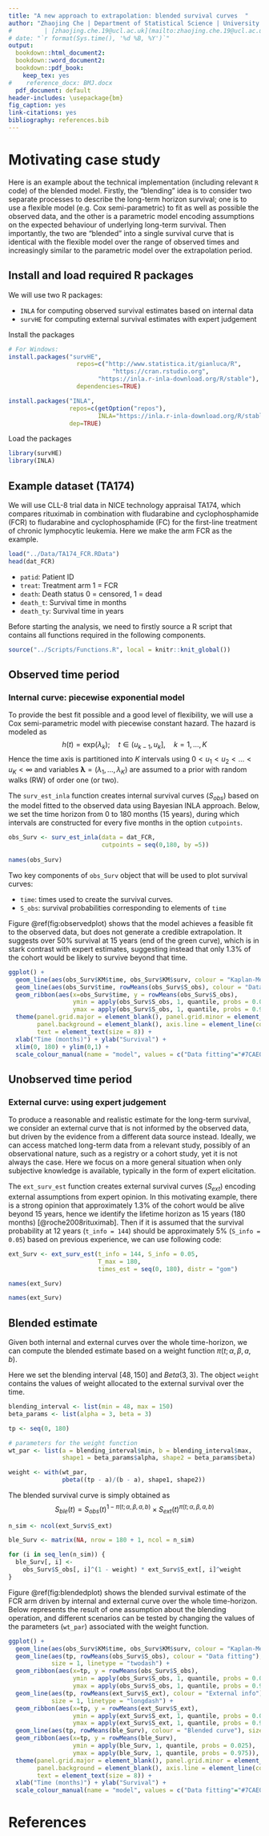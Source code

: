 ```yaml
---
title: "A new approach to extrapolation: blended survival curves  "
author: "Zhaojing Che | Department of Statistical Science | University College London"
#         | [zhaojing.che.19@ucl.ac.uk](mailto:zhaojing.che.19@ucl.ac.uk)
# date: "`r format(Sys.time(), '%d %B, %Y')`"
output:
  bookdown::html_document2:
  bookdown::word_document2:
  bookdown::pdf_book:
    keep_tex: yes
#    reference_docx: BMJ.docx
  pdf_document: default
header-includes: \usepackage{bm}
fig_caption: yes
link-citations: yes
bibliography: references.bib 
---
```


# Motivating case study  {-}

Here is an example about the technical implementation (including relevant `R` code) of the blended model. Firstly, the “blending” idea is to consider two separate processes to describe the long-term
horizon survival; one is to use a flexible model (e.g. Cox semi-parametric) to fit as well as possible the observed data, and the other is a parametric model encoding assumptions on the expected behaviour of underlying long-term survival. Then importantly, the two are “blended” into a single survival curve that is identical with the flexible model over the range of observed times and increasingly similar to the parametric model over the extrapolation period.  

## Install and load required R packages {-}

We will use two R packages:

- `INLA`    for computing observed survival estimates based on internal data 
- `survHE`  for computing external survival estimates with expert judgement

Install the packages
```r
# For Windows:
install.packages("survHE",
	               repos=c("http://www.statistica.it/gianluca/R",
		                     "https://cran.rstudio.org",
                         "https://inla.r-inla-download.org/R/stable"),
	               dependencies=TRUE)

install.packages("INLA",
                 repos=c(getOption("repos"),
                         INLA="https://inla.r-inla-download.org/R/stable"),
                 dep=TRUE)
```

Load the packages
```r
library(survHE)
library(INLA)
```

## Example dataset (TA174)    {-}
We will use CLL-8 trial data in NICE technology appraisal TA174, which compares rituximab in combination with fludarabine and cyclophosphamide
(FCR) to fludarabine and cyclophosphamide (FC) for the first-line treatment of chronic lymphocytic leukemia. Here we make the arm FCR as the example.
 
```r
load("../Data/TA174_FCR.RData")
head(dat_FCR)
```
- `patid`: Patient ID
- `treat`: Treatment arm 1 = FCR
- `death`: Death status 0 = censored, 1 = dead
- `death_t`: Survival time in months
- `death_ty`: Survival time in years

Before starting the analysis, we need to firstly source a R script that contains all functions required in the following components.   
```r
source("../Scripts/Functions.R", local = knitr::knit_global())
```

##  Observed time period   {-}

### Internal curve: piecewise exponential model  {-}

To provide the best fit possible and a good level of flexibility, we will use a Cox semi-parametric model with piecewise constant hazard. The hazard is modeled as 
$$ h(t) = \text{exp}(\lambda_{k}); \quad t\in (u_{k-1}, u_k], \quad k = 1, \ldots, K $$
Hence the time axis is partitioned into $K$ intervals using $0<u_1<u_2<\ldots<u_K<\infty$ and variables $\mathbf{\lambda} = (\lambda_1, \ldots, \lambda_K)$ are assumed to a prior with random walks (RW) of order one (or two). 

The `surv_est_inla` function creates internal survival curves ($S_{obs}$) based on the model fitted to the observed data using Bayesian INLA approach. Below, we set the time horizon from 0 to 180 months (15 years), during which intervals are constructed for every five months in the option `cutpoints`.   

```r
obs_Surv <- surv_est_inla(data = dat_FCR, 
                          cutpoints = seq(0,180, by =5))
                          
names(obs_Surv)
```

Two key components of `obs_Surv` object that will be used to plot survival curves:

- `time`:  times used to create the survival curves.
- `S_obs`: survival probabilities corresponding to elements of `time`

Figure \@ref(fig:observedplot) shows that the model achieves a
feasible fit to the observed data, but does not generate a credible extrapolation. It suggests over 50% survival at 15 years (end of the green curve), which is in stark contrast with
expert estimates, suggesting instead that only 1.3% of the cohort would be likely to survive beyond that
time. 


```r
ggplot() + 
  geom_line(aes(obs_Surv$KM$time, obs_Surv$KM$surv, colour = "Kaplan-Meier"), size = 1.25, linetype = "dashed") +
  geom_line(aes(obs_Surv$time, rowMeans(obs_Surv$S_obs), colour = "Data fitting"), size = 1) +
  geom_ribbon(aes(x=obs_Surv$time, y = rowMeans(obs_Surv$S_obs), 
                  ymin = apply(obs_Surv$S_obs, 1, quantile, probs = 0.025),
                  ymax = apply(obs_Surv$S_obs, 1, quantile, probs = 0.975)), alpha = 0.1) +
  theme(panel.grid.major = element_blank(), panel.grid.minor = element_blank(), 
        panel.background = element_blank(), axis.line = element_line(colour = "black"), 
        text = element_text(size = 8)) +
  xlab("Time (months)") + ylab("Survival") +
  xlim(0, 180) + ylim(0,1) +
  scale_colour_manual(name = "model", values = c("Data fitting"="#7CAE00", "Kaplan-Meier"="#990000"))
```

##  Unobserved time period   {-}

### External curve: using expert judgement  {-}

To produce a reasonable and realistic estimate for the long-term survival, we consider an external curve that is not informed by the observed data, but driven by the evidence from a different data source instead. Ideally, we can access matched long-term data from a relevant study, possibly of an observational nature, such as a registry or a cohort study, yet it is not always the case. Here we focus on a more general situation when only subjective knowledge is available, typically in the form of expert elicitation.    

The `ext_surv_est` function creates external survival curves ($S_{ext}$) encoding external assumptions from expert opinion. In this motivating example, there is a strong opinion that approximately 1.3% of the cohort would be alive beyond 15 years, hence we identify the lifetime horizon as 15 years (180 months) [@roche2008rituximab]. Then if it is assumed that the survival probability at 12 years (`t_info = 144`) should be approximately 5% (`S_info = 0.05`) based on previous experience, we can use following code:

```r
ext_Surv <- ext_surv_est(t_info = 144, S_info = 0.05, 
                         T_max = 180, 
                         times_est = seq(0, 180), distr = "gom")

names(ext_Surv)
```

```r
names(ext_Surv)
```

## Blended estimate      {-}

Given both internal and external curves over the whole time-horizon, we can compute the blended estimate based on a weight function $\pi(t; \alpha, \beta, a, b)$. 

Here we set the blending interval $[48, 150]$ and $Beta(3, 3)$. The object `weight` contains the values of weight allocated to the external survival over the time.  
```r
blending_interval <- list(min = 48, max = 150)
beta_params <- list(alpha = 3, beta = 3)

tp <- seq(0, 180)

# parameters for the weight function
wt_par <- list(a = blending_interval$min, b = blending_interval$max,
               shape1 = beta_params$alpha, shape2 = beta_params$beta) 

weight <- with(wt_par,
               pbeta((tp - a)/(b - a), shape1, shape2))
```

The blended survival curve is simply obtained as
$$S_{ble}(t) = S_{obs}(t)^{1-\pi(t; \alpha, \beta, a, b)}\times S_{ext}(t)^{\pi(t;\alpha, \beta, a, b)} $$
```r
n_sim <- ncol(ext_Surv$S_ext)

ble_Surv <- matrix(NA, nrow = 180 + 1, ncol = n_sim)

for (i in seq_len(n_sim)) {
  ble_Surv[, i] <-
    obs_Surv$S_obs[, i]^(1 - weight) * ext_Surv$S_ext[, i]^weight
}

```

Figure \@ref(fig:blendedplot) shows the blended survival estimate of the FCR arm driven by internal and external curve over the whole time-horizon. Below represents the result of one assumption about the blending operation, and different scenarios can be tested by changing the values of the parameters (`wt_par`) associated with the weight function.

```r
ggplot() + 
  geom_line(aes(obs_Surv$KM$time, obs_Surv$KM$surv, colour = "Kaplan-Meier"), size = 1.25, linetype = "dashed") +
  geom_line(aes(tp, rowMeans(obs_Surv$S_obs), colour = "Data fitting"), 
            size = 1, linetype = "twodash") +
  geom_ribbon(aes(x=tp, y = rowMeans(obs_Surv$S_obs),
                  ymin = apply(obs_Surv$S_obs, 1, quantile, probs = 0.025),
                  ymax = apply(obs_Surv$S_obs, 1, quantile, probs = 0.975)), alpha = 0.1) +
  geom_line(aes(tp, rowMeans(ext_Surv$S_ext), colour = "External info"), 
            size = 1, linetype = "longdash") +
  geom_ribbon(aes(x=tp, y = rowMeans(ext_Surv$S_ext), 
                  ymin = apply(ext_Surv$S_ext, 1, quantile, probs = 0.025),
                  ymax = apply(ext_Surv$S_ext, 1, quantile, probs = 0.975)), alpha = 0.1) +
  geom_line(aes(tp, rowMeans(ble_Surv), colour = "Blended curve"), size = 1.25) +
  geom_ribbon(aes(x=tp, y = rowMeans(ble_Surv), 
                  ymin = apply(ble_Surv, 1, quantile, probs = 0.025),
                  ymax = apply(ble_Surv, 1, quantile, probs = 0.975)), alpha = 0.1) +
  theme(panel.grid.major = element_blank(), panel.grid.minor = element_blank(), 
        panel.background = element_blank(), axis.line = element_line(colour = "black"), 
        text = element_text(size = 8)) +
  xlab("Time (months)") + ylab("Survival") +
  scale_colour_manual(name = "model", values = c("Data fitting"="#7CAE00", "External info"="#00BFC4", "Blended curve"="#F8766D", "Kaplan-Meier"="#990000"))
```

# References {-}
